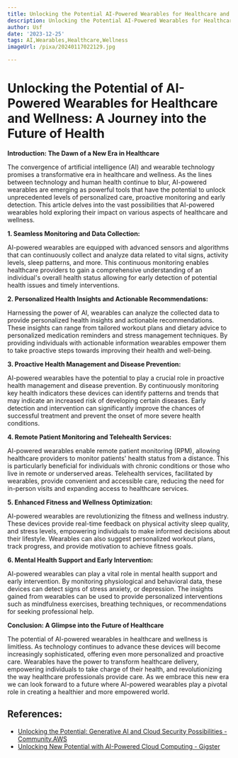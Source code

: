 ```yaml
---
title: Unlocking the Potential AI-Powered Wearables for Healthcare and Wellness
description: Unlocking the Potential AI-Powered Wearables for Healthcare and Wellness
author: Usf
date: '2023-12-25'
tags: AI,Wearables,Healthcare,Wellness
imageUrl: /pixa/20240117022129.jpg

---
```

# Unlocking the  Potential of AI-Powered Wearables for Healthcare and  Wellness: A Journey into the Future  of Health

**Introduction: The Dawn  of a New Era in Healthcare**

The convergence of artificial intelligence (AI) and wearable technology promises  a transformative era in healthcare and  wellness.  As the lines between technology and human health continue to blur, AI-powered wearables are  emerging as  powerful tools that have the  potential  to unlock unprecedented levels of personalized care, proactive monitoring and early detection. This article delves into  the vast possibilities that AI-powered wearables hold exploring their  impact on various aspects of healthcare and wellness.

**1. Seamless Monitoring and Data Collection:**

AI-powered wearables are equipped  with  advanced sensors and algorithms  that can  continuously collect and analyze data related to vital signs, activity levels, sleep patterns, and more. This continuous  monitoring enables  healthcare providers to gain a  comprehensive understanding of an individual's overall health status allowing for early detection of potential health issues and timely interventions.

**2. Personalized Health Insights and  Actionable Recommendations:**

Harnessing the power of AI, wearables can analyze the collected data to provide personalized health insights  and actionable recommendations. These insights can range from  tailored workout plans and dietary advice to personalized medication  reminders and stress management techniques. By providing individuals with actionable  information wearables empower them to take proactive steps towards improving their health and well-being.

**3. Proactive Health Management and Disease Prevention:**

AI-powered wearables have the potential to play a crucial role in proactive health management and disease prevention. By  continuously monitoring key health  indicators  these devices can identify patterns and trends that may indicate an increased risk of developing certain  diseases.  Early detection and intervention  can significantly improve the chances of successful treatment and prevent the onset of more severe health conditions.

**4. Remote Patient Monitoring  and Telehealth Services:**

AI-powered wearables enable remote patient  monitoring (RPM), allowing  healthcare providers to monitor patients' health status from a distance. This is particularly beneficial for individuals with chronic conditions or those who live in remote or underserved areas. Telehealth services, facilitated by wearables, provide convenient and accessible care, reducing the need for in-person visits and expanding access to healthcare  services.

**5. Enhanced Fitness and Wellness Optimization:**

AI-powered wearables are revolutionizing the fitness and wellness industry. These devices provide real-time  feedback on physical activity sleep quality, and  stress levels, empowering individuals to make  informed decisions about their lifestyle. Wearables can also suggest personalized workout plans, track progress, and provide motivation to achieve fitness goals.

**6. Mental Health Support and Early Intervention:**

AI-powered wearables can play a vital role in mental health support and early intervention. By monitoring physiological and behavioral data,  these devices can detect signs of stress anxiety,  or depression. The insights gained from wearables can be used  to provide personalized interventions such as mindfulness exercises,  breathing techniques,  or recommendations for seeking professional help.

**Conclusion: A Glimpse into the Future of Healthcare**

The potential of AI-powered wearables in healthcare and  wellness is limitless.  As technology continues to advance these devices will  become  increasingly sophisticated,  offering even more personalized and  proactive care. Wearables  have  the power to transform healthcare delivery, empowering  individuals to take charge of their health,  and revolutionizing the way healthcare professionals  provide care. As we embrace this new era we can look forward to a future where AI-powered wearables play a pivotal role in creating a healthier and more empowered world.

## References:
- [Unlocking the Potential: Generative AI and Cloud Security Possibilities - Community.AWS](https://community.aws/posts/unlocking-the-potential-gen-ai-and-cloud-security-possibilities)
- [Unlocking New Potential with AI-Powered Cloud Computing - Gigster](https://gigster.com/blog/ai-powered-cloud-computing/)
